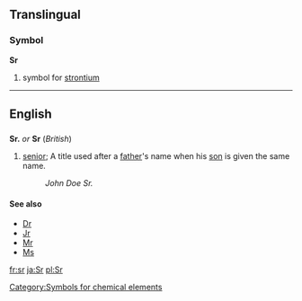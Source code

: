 ==Translingual==
===Symbol===
'''Sr'''
#{{chemistry}} symbol for [[strontium]]
[[Category:Symbols for chemical elements]]

----
==English==
==={{Abbreviation}}===
'''Sr.''' ''or'' '''Sr''' (''British'')
# [[Senior|senior]]; A title used after a [[father]]'s name when his [[son]] is given the same name.
#:''John Doe Sr.''

====See also====
*[[Dr]]
*[[Jr]]
*[[Mr]]
*[[Ms]]

[[fr:sr]]
[[ja:Sr]]
[[pl:Sr]]